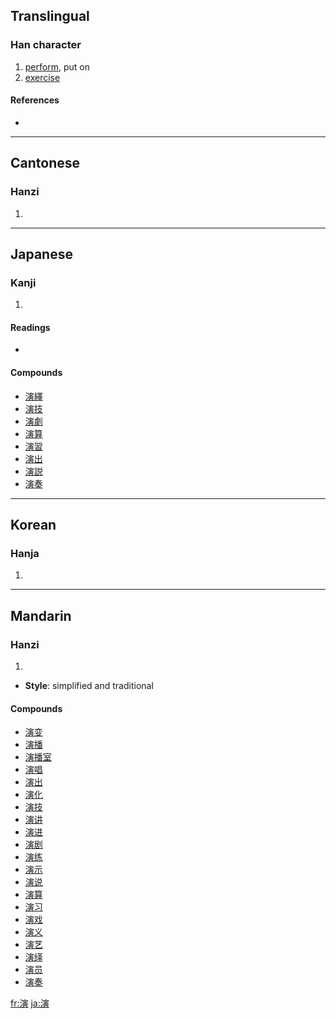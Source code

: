 ==Translingual==

===Han character===
{{Han char|rn=85|rad=水|as=11|sn=14|four=3318<sub>6</sub>|canj=水十一金 (EJMC), X水十一金 (XEJMC)}}

# [[perform]], put on
# [[exercise]]

====References====
* {{Han ref|kx=0645.230|dkj=18130|dj=1054.130|hdz=31730.030|uh=6F14|ud=28436|bh=BA74|bd=47732}}

----

==Cantonese==

===Hanzi===
{{yue-hanzi|jyut=|y=yin2}}

# {{defn|Cantonese}}

----

==Japanese==

===Kanji===
{{ja-kanji|grade=5|rs=水11}}

# {{defn|Japanese}}

====Readings====
* {{ja-readings|on=[[えん]] (en)|kun=[[のべる]] (noberu)}}

====Compounds====
* [[演繹]]
* [[演技]]
* [[演劇]]
* [[演算]]
* [[演習]]
* [[演出]]
* [[演説]]
* [[演奏]]

----

==Korean==

===Hanja===
{{ko-hanja|hangeul=연|eumhun=|rv=yeon|mr=yŏn|y=yen}}

# {{defn|Korean}}

----

==Mandarin==

===Hanzi===
{{cmn-hanzi|pin=[[yǎn]] ([[yan3]])|wg=yen<sup>3</sup>}}

# {{defn|Mandarin}}

* '''Style''': simplified and traditional

====Compounds====
* [[演变]]
* [[演播]]
* [[演播室]]
* [[演唱]]
* [[演出]]
* [[演化]]
* [[演技]]
* [[演讲]]
* [[演进]]
* [[演剧]]
* [[演练]]
* [[演示]]
* [[演说]]
* [[演算]]
* [[演习]]
* [[演戏]]
* [[演义]]
* [[演艺]]
* [[演绎]]
* [[演员]]
* [[演奏]]

[[fr:演]]
[[ja:演]]